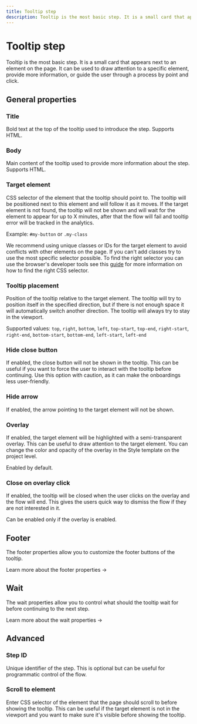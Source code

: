```yaml
---
title: Tooltip step
description: Tooltip is the most basic step. It is a small card that appears next to an element on the page.
---
```


# Tooltip step

Tooltip is the most basic step. It is a small card that appears next to an element on the page. It can be used to draw attention to a specific element, provide more information, or guide the user through a process by point and click.

<Demo variant="tooltip" />

## General properties

### Title

Bold text at the top of the tooltip used to introduce the step. Supports HTML.

### Body

Main content of the tooltip used to provide more information about the step. Supports HTML.

### Target element

CSS selector of the element that the tooltip should point to. The tooltip will be positioned next to this element and will follow it as it moves. If the target element is not found, the tooltip will not be shown and will wait for the element to appear for up to X minutes, after that the flow will fail and tooltip error will be tracked in the analytics.

Example: `#my-button` or `.my-class`

We recommend using unique classes or IDs for the target element to avoid conflicts with other elements on the page. If you can't add classes try to use the most specific selector possible. To find the right selector you can use the browser's developer tools see this [guide](https://www.scrapingbee.com/tutorials/how-to-extract-css-selectors-using-chrome/) for more information on how to find the right CSS selector.

### Tooltip placement

Position of the tooltip relative to the target element. The tooltip will try to position itself in the specified direction, but if there is not enough space it will automatically switch another direction. The tooltip will always try to stay in the viewport.

Supported values: `top`, `right`, `bottom`, `left`, `top-start`, `top-end`, `right-start`, `right-end`, `bottom-start`, `bottom-end`, `left-start`, `left-end`

### Hide close button

If enabled, the close button will not be shown in the tooltip. This can be useful if you want to force the user to interact with the tooltip before continuing. Use this option with caution, as it can make the onboardings less user-friendly.

### Hide arrow

If enabled, the arrow pointing to the target element will not be shown.

### Overlay

If enabled, the target element will be highlighted with a semi-transparent overlay. This can be useful to draw attention to the target element. You can change the color and opacity of the overlay in the Style template on the project level.

Enabled by default.

### Close on overlay click

If enabled, the tooltip will be closed when the user clicks on the overlay and the flow will end. This gives the users quick way to dismiss the flow if they are not interested in it.

Can be enabled only if the overlay is enabled.

## Footer

The footer properties allow you to customize the footer buttons of the tooltip.

<SectionLink href="/step-types/shared-properties/footer-properties">
  Learn more about the footer properties →
</SectionLink>

## Wait

The wait properties allow you to control what should the tooltip wait for before continuing to the next step.

<SectionLink href="/step-types/shared-properties/wait-properties">
  Learn more about the wait properties →
</SectionLink>

## Advanced

### Step ID

Unique identifier of the step. This is optional but can be useful for programmatic control of the flow.

### Scroll to element

Enter CSS selector of the element that the page should scroll to before showing the tooltip. This can be useful if the target element is not in the viewport and you want to make sure it's visible before showing the tooltip.
